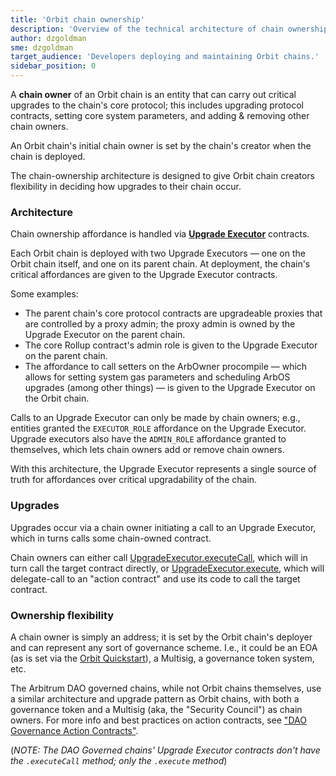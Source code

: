 ```yaml
---
title: 'Orbit chain ownership'
description: 'Overview of the technical architecture of chain ownership affordances on Orbit chains.'
author: dzgoldman
sme: dzgoldman
target_audience: 'Developers deploying and maintaining Orbit chains.'
sidebar_position: 0
---
```


A **chain owner** of an <a data-quicklook-from='arbitrum-orbit'>Orbit</a> chain is an entity that can carry out critical upgrades to the chain's core protocol; this includes upgrading protocol contracts, setting core system parameters, and adding & removing other chain owners.

An Orbit chain's initial chain owner is set by the chain's creator when the chain is deployed.

The chain-ownership architecture is designed to give Orbit chain creators flexibility in deciding how upgrades to their chain occur.


<PublicPreviewBannerPartial />

### Architecture

Chain ownership affordance is handled via [**Upgrade Executor**](https://github.com/OffchainLabs/upgrade-executor) contracts.

Each Orbit chain is deployed with two Upgrade Executors — one on the Orbit chain itself, and one on its <a data-quicklook-from='parent-chain'>parent chain.</a> At deployment, the chain's critical affordances are given to the Upgrade Executor contracts.

Some examples:

- The parent chain's core protocol contracts are upgradeable proxies that are controlled by a proxy admin; the proxy admin is owned by the Upgrade Executor on the parent chain.
- The core Rollup contract's admin role is given to the Upgrade Executor on the parent chain.
- The affordance to call setters on the ArbOwner procompile — which allows for setting system gas parameters and scheduling ArbOS upgrades (among other things) — is given to the Upgrade Executor on the Orbit chain.

Calls to an Upgrade Executor can only be made by chain owners; e.g., entities granted the `EXECUTOR_ROLE` affordance on the Upgrade Executor. Upgrade executors also have the `ADMIN_ROLE` affordance granted to themselves, which lets chain owners add or remove chain owners.

With this architecture, the Upgrade Executor represents a single source of truth for affordances over critical upgradability of the chain.

### Upgrades

Upgrades occur via a chain owner initiating a call to an Upgrade Executor, which in turns calls some chain-owned contract.

Chain owners can either call [UpgradeExecutor.executeCall](https://github.com/OffchainLabs/upgrade-executor/blob/a8d3020c2771d164ebd323b1d99249049fe749f9/src/UpgradeExecutor.sol#L73), which will in turn call the target contract directly, or [UpgradeExecutor.execute](https://github.com/OffchainLabs/upgrade-executor/blob/a8d3020c2771d164ebd323b1d99249049fe749f9/src/UpgradeExecutor.sol#L57), which will delegate-call to an "action contract" and use its code to call the target contract.

### Ownership flexibility

A chain owner is simply an address; it is set by the Orbit chain's deployer and can represent any sort of governance scheme. I.e., it could be an EOA (as is set via the [Orbit Quickstart](../orbit-quickstart.mdx)), a Multisig, a governance token system, etc.

The Arbitrum DAO governed chains, while not Orbit chains themselves, use a similar architecture and upgrade pattern as Orbit chains, with both a governance token and a Multisig (aka, the "Security Council") as chain owners. For more info and best practices on action contracts, see ["DAO Governance Action Contracts"](https://github.com/ArbitrumFoundation/governance/blob/main/src/gov-action-contracts/README.mdx).

(_NOTE: The DAO Governed chains' Upgrade Executor contracts don't have the `.executeCall` method; only the `.execute` method_)

